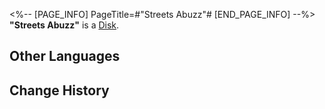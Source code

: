 <%-- [PAGE_INFO]
PageTitle=#"Streets Abuzz"#
[END_PAGE_INFO] --%>
{{Item Infobox
|id          = 210114
|image       = Item Streets Abuzz.png
|type        = Disk
|invCategory = Valuables
|rarity      = 3
|effect      = 
|description = A record that can be played on the Express' phonograph. It might be a chance acquisition or a gift from someone else. All sorts of memories surge up when the music plays &mdash; the smiles, encounters, touches, and the excitement of battle. Maybe that is why people still collect records even as society rapidly advances.<br />The current record contains the track, "Streets Abuzz."
}}
{{Description|''Only by igniting the dancing bonfire can these people not be forgotten by this frigid planet.''}}
'''"Streets Abuzz"''' is a [[Disk]].

==Other Languages==
{{Other Languages
|en   = "Streets Abuzz"
|zhs  = 《喧哗》
|zht  = 〈喧嘩〉
|ja   = 『喧噪』
|ko   = ≪시끌벅적≫
|es   = Calles bulliciosas
|fr   = « Streets Abuzz »
|ru   = Streets Abuzz
|th   = "Streets Abuzz"
|vi   = "Huyên Náo"
|de   = „Getöse“
|id   = "Streets Abuzz"
|pt   = "Streets Abuzz"
}}

==Change History==
{{Change History|1.0}}